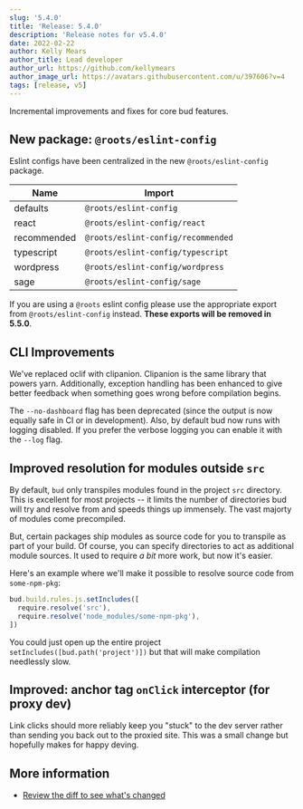 ```yaml
---
slug: '5.4.0'
title: 'Release: 5.4.0'
description: 'Release notes for v5.4.0'
date: 2022-02-22
author: Kelly Mears
author_title: Lead developer
author_url: https://github.com/kellymears
author_image_url: https://avatars.githubusercontent.com/u/397606?v=4
tags: [release, v5]
---
```


Incremental improvements and fixes for core bud features.

<!--truncate-->

## New package: `@roots/eslint-config`

Eslint configs have been centralized in the new `@roots/eslint-config` package.

| Name        | Import                             |
| ----------- | ---------------------------------- |
| defaults    | `@roots/eslint-config`             |
| react       | `@roots/eslint-config/react`       |
| recommended | `@roots/eslint-config/recommended` |
| typescript  | `@roots/eslint-config/typescript`  |
| wordpress   | `@roots/eslint-config/wordpress`   |
| sage        | `@roots/eslint-config/sage`        |

If you are using a `@roots` eslint config please use the appropriate export from `@roots/eslint-config` instead. **These exports will be removed in 5.5.0**.

## CLI Improvements

We've replaced oclif with clipanion. Clipanion is the same library that powers yarn. Additionally, exception handling has been enhanced to give better feedback
when something goes wrong before compilation begins.

The `--no-dashboard` flag has been deprecated (since the output is now equally safe in CI or in development). Also, by default bud now runs with logging disabled.
If you prefer the verbose logging you can enable it with the `--log` flag.

## Improved resolution for modules outside `src`

By default, `bud` only transpiles modules found in the project `src` directory. This is excellent for most projects -- it limits the number of
directories bud will try and resolve from and speeds things up immensely. The vast majorty of modules come precompiled.

But, certain packages ship modules as source code for you to transpile as part of your build.
Of course, you can specify directories to act as additional module sources. It used to require _a bit_ more work, but now it's easier.

Here's an example where we'll make it possible to resolve source code from `some-npm-pkg`:

```ts
bud.build.rules.js.setIncludes([
  require.resolve('src'),
  require.resolve('node_modules/some-npm-pkg'),
])
```

You could just open up the entire project `setIncludes([bud.path('project')])` but that will make compilation needlessly slow.

## Improved: anchor tag `onClick` interceptor (for proxy dev)

Link clicks should more reliably keep you "stuck" to the dev server rather than sending you back out to the proxied site. This was a small change
but hopefully makes for happy deving.

## More information

- [Review the diff to see what's changed](https://github.com/roots/bud/compare/v5.3.2...v5.4.0)

